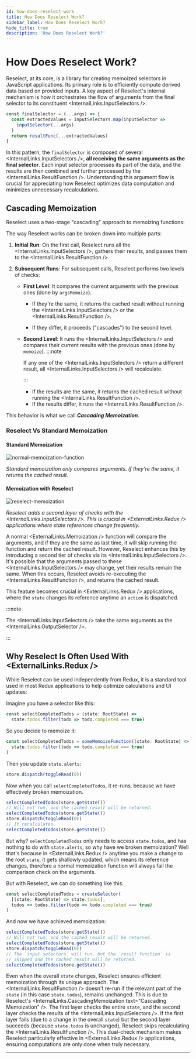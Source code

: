 ```yaml
---
id: how-does-reselect-work
title: How Does Reselect Work?
sidebar_label: How Does Reselect Work?
hide_title: true
description: 'How Does Reselect Work?'
---
```



# How Does Reselect Work?

Reselect, at its core, is a library for creating memoized selectors in JavaScript applications. Its primary role is to efficiently compute derived data based on provided inputs. A key aspect of Reselect's internal mechanism is how it orchestrates the flow of arguments from the final selector to its constituent <InternalLinks.InputSelectors />.

```ts
const finalSelector = (...args) => {
  const extractedValues = inputSelectors.map(inputSelector =>
    inputSelector(...args)
  )
  return resultFunc(...extractedValues)
}
```

In this pattern, the `finalSelector` is composed of several <InternalLinks.InputSelectors />, **all receiving the same arguments as the final selector**. Each input selector processes its part of the data, and the results are then combined and further processed by the <InternalLinks.ResultFunction />. Understanding this argument flow is crucial for appreciating how Reselect optimizes data computation and minimizes unnecessary recalculations.

## Cascading Memoization

Reselect uses a two-stage "cascading" approach to memoizing functions:

The way Reselect works can be broken down into multiple parts:

1. **Initial Run**: On the first call, Reselect runs all the <InternalLinks.InputSelectors />, gathers their results, and passes them to the <InternalLinks.ResultFunction />.

2. **Subsequent Runs**: For subsequent calls, Reselect performs two levels of checks:

   - **First Level**: It compares the current arguments with the previous ones (done by `argsMemoize`).

     - If they're the same, it returns the cached result without running the <InternalLinks.InputSelectors /> or the <InternalLinks.ResultFunction />.

     - If they differ, it proceeds ("cascades") to the second level.

   - **Second Level**: It runs the <InternalLinks.InputSelectors /> and compares their current results with the previous ones (done by `memoize`).
     :::note

     If any one of the <InternalLinks.InputSelectors /> return a different result, all <InternalLinks.InputSelectors /> will recalculate.

     :::

     - If the results are the same, it returns the cached result without running the <InternalLinks.ResultFunction />.
     - If the results differ, it runs the <InternalLinks.ResultFunction />.

This behavior is what we call **_Cascading Memoization_**.

### Reselect Vs Standard Memoization

#### Standard Memoization

![normal-memoization-function](@site/static/img/normal-memoization-function.png)

_Standard memoization only compares arguments. If they're the same, it returns the cached result._

#### Memoization with Reselect

![reselect-memoization](@site/static/img/reselect-memoization.png)

_Reselect adds a second layer of checks with the <InternalLinks.InputSelectors />. This is crucial in <ExternalLinks.Redux /> applications where state references change frequently._

A normal <ExternalLinks.Memoization /> function will compare the arguments, and if they are the same as last time, it will skip running the function and return the cached result. However, Reselect enhances this by introducing a second tier of checks via its <InternalLinks.InputSelectors />. It's possible that the arguments passed to these <InternalLinks.InputSelectors /> may change, yet their results remain the same. When this occurs, Reselect avoids re-executing the <InternalLinks.ResultFunction />, and returns the cached result.

This feature becomes crucial in <ExternalLinks.Redux /> applications, where the `state` changes its reference anytime an `action` is dispatched.

:::note

The <InternalLinks.InputSelectors /> take the same arguments as the <InternalLinks.OutputSelector />.

:::

## Why Reselect Is Often Used With <ExternalLinks.Redux />

While Reselect can be used independently from Redux, it is a standard tool used in most Redux applications to help optimize calculations and UI updates:

Imagine you have a selector like this:

```ts
const selectCompletedTodos = (state: RootState) =>
  state.todos.filter(todo => todo.completed === true)
```

So you decide to memoize it:

```ts
const selectCompletedTodos = someMemoizeFunction((state: RootState) =>
  state.todos.filter(todo => todo.completed === true)
)
```

Then you update `state.alerts`:

```ts
store.dispatch(toggleRead(0))
```

Now when you call `selectCompletedTodos`, it re-runs, because we have effectively broken memoization.

```ts
selectCompletedTodos(store.getState())
// Will not run, and the cached result will be returned.
selectCompletedTodos(store.getState())
store.dispatch(toggleRead(0))
// It recalculates.
selectCompletedTodos(store.getState())
```

But why? `selectCompletedTodos` only needs to access `state.todos`, and has nothing to do with `state.alerts`, so why have we broken memoization? Well that's because in <ExternalLinks.Redux /> anytime you make a change to the root `state`, it gets shallowly updated, which means its reference changes, therefore a normal memoization function will always fail the comparison check on the arguments.

But with Reselect, we can do something like this:

```ts
const selectCompletedTodos = createSelector(
  [(state: RootState) => state.todos],
  todos => todos.filter(todo => todo.completed === true)
)
```

And now we have achieved memoization:

```ts
selectCompletedTodos(store.getState())
// Will not run, and the cached result will be returned.
selectCompletedTodos(store.getState())
store.dispatch(toggleRead(0))
// The `input selectors` will run, but the `result function` is
// skipped and the cached result will be returned.
selectCompletedTodos(store.getState())
```

Even when the overall `state` changes, Reselect ensures efficient memoization through its unique approach. The <InternalLinks.ResultFunction /> doesn't re-run if the relevant part of the `state` (in this case `state.todos`), remains unchanged. This is due to Reselect's <InternalLinks.CascadingMemoization text="Cascading Memoization" />. The first layer checks the entire `state`, and the second layer checks the results of the <InternalLinks.InputSelectors />. If the first layer fails (due to a change in the overall `state`) but the second layer succeeds (because `state.todos` is unchanged), Reselect skips recalculating the <InternalLinks.ResultFunction />. This dual-check mechanism makes Reselect particularly effective in <ExternalLinks.Redux /> applications, ensuring computations are only done when truly necessary.

---
